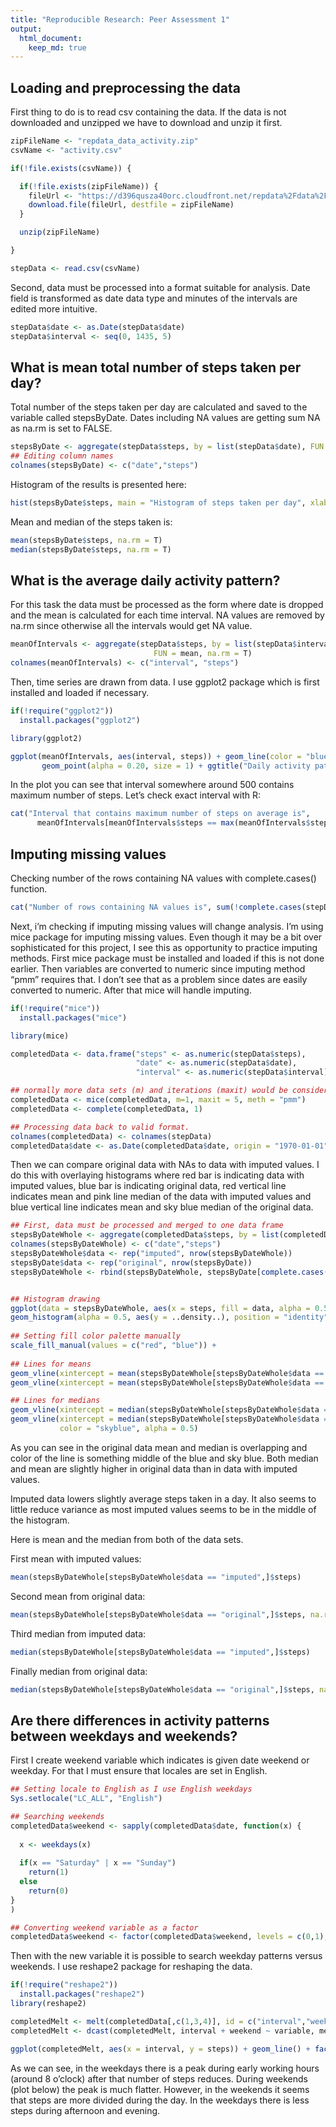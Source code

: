 ```yaml
---
title: "Reproducible Research: Peer Assessment 1"
output: 
  html_document:
    keep_md: true
---
```



## Loading and preprocessing the data

First thing to do is to read csv containing the data. If the data is not 
downloaded and unzipped we have to download and unzip it first.

```r

zipFileName <- "repdata_data_activity.zip"
csvName <- "activity.csv"

if(!file.exists(csvName)) {

  if(!file.exists(zipFileName)) {
    fileUrl <- "https://d396qusza40orc.cloudfront.net/repdata%2Fdata%2Factivity.zip"
    download.file(fileUrl, destfile = zipFileName)
  }

  unzip(zipFileName)

}

stepData <- read.csv(csvName)
```

Second, data must be processed into a format suitable for analysis. Date field
is transformed as date data type and minutes of the intervals are edited more
intuitive.

```r

stepData$date <- as.Date(stepData$date)
stepData$interval <- seq(0, 1435, 5)

```

## What is mean total number of steps taken per day?

Total number of the steps taken per day are calculated and saved to the
variable called stepsByDate. Dates including NA values are getting sum NA as
na.rm is set to FALSE.

```r

stepsByDate <- aggregate(stepData$steps, by = list(stepData$date), FUN = sum)
## Editing column names
colnames(stepsByDate) <- c("date","steps")

```

Histogram of the results is presented here:
```r

hist(stepsByDate$steps, main = "Histogram of steps taken per day", xlab = "Steps taken")

```

Mean and median of the steps taken is:

```r

mean(stepsByDate$steps, na.rm = T)
median(stepsByDate$steps, na.rm = T)

```

## What is the average daily activity pattern?

For this task the data must be processed as the form where date is dropped and 
the mean is calculated for each time interval. NA values are removed by na.rm 
since otherwise all the intervals would get NA value.

```r

meanOfIntervals <- aggregate(stepData$steps, by = list(stepData$interval), 
                                FUN = mean, na.rm = T)
colnames(meanOfIntervals) <- c("interval", "steps")

```

Then, time series are drawn from data. I use ggplot2 package which is first
installed and loaded if necessary.

```r

if(!require("ggplot2"))
  install.packages("ggplot2")

library(ggplot2)

ggplot(meanOfIntervals, aes(interval, steps)) + geom_line(color = "blue") +
       geom_point(alpha = 0.20, size = 1) + ggtitle("Daily activity pattern")

```

In the plot you can see that interval somewhere around 500 contains maximum number of steps. Let's check exact interval with R:

```r

cat("Interval that contains maximum number of steps on average is", 
      meanOfIntervals[meanOfIntervals$steps == max(meanOfIntervals$steps), ]$interval)

```

## Imputing missing values

Checking number of the rows containing NA values with complete.cases() function.

```r

cat("Number of rows containing NA values is", sum(!complete.cases(stepData)))


```

Next, i'm checking if imputing missing values will change analysis. I'm using mice package for imputing missing values. Even though it may be a bit over sophisticated for this project, I see this as opportunity to practice imputing methods. First mice package must be installed and loaded if this is not done earlier. Then variables are converted to numeric since imputing method "pmm" requires that. I don't see that as a problem since dates are easily converted to numeric. After that mice will handle imputing.

```r

if(!require("mice"))
  install.packages("mice")

library(mice)

completedData <- data.frame("steps" <- as.numeric(stepData$steps), 
                            "date" <- as.numeric(stepData$date),
                            "interval" <- as.numeric(stepData$interval))

## normally more data sets (m) and iterations (maxit) would be considered but it would take more time.
completedData <- mice(completedData, m=1, maxit = 5, meth = "pmm")
completedData <- complete(completedData, 1)

## Processing data back to valid format.
colnames(completedData) <- colnames(stepData)
completedData$date <- as.Date(completedData$date, origin = "1970-01-01")

```

Then we can compare original data with NAs to data with imputed values. I do this with overlaying histograms where red bar is indicating data with imputed values, blue bar is indicating original data, red vertical line indicates mean and pink line median of the data with imputed values and blue vertical line indicates mean and sky blue median of the original data.

```r

## First, data must be processed and merged to one data frame
stepsByDateWhole <- aggregate(completedData$steps, by = list(completedData$date), FUN = sum)
colnames(stepsByDateWhole) <- c("date","steps")
stepsByDateWhole$data <- rep("imputed", nrow(stepsByDateWhole))
stepsByDate$data <- rep("original", nrow(stepsByDate))
stepsByDateWhole <- rbind(stepsByDateWhole, stepsByDate[complete.cases(stepsByDate),])


## Histogram drawing
ggplot(data = stepsByDateWhole, aes(x = steps, fill = data, alpha = 0.5)) + 
geom_histogram(alpha = 0.5, aes(y = ..density..), position = "identity", bins = 9) +
  
## Setting fill color palette manually
scale_fill_manual(values = c("red", "blue")) +
  
## Lines for means
geom_vline(xintercept = mean(stepsByDateWhole[stepsByDateWhole$data == "imputed",]$steps), color = "red") + 
geom_vline(xintercept = mean(stepsByDateWhole[stepsByDateWhole$data == "original",]$steps, na.rm = T), color = "blue") + 

## Lines for medians  
geom_vline(xintercept = median(stepsByDateWhole[stepsByDateWhole$data == "imputed",]$steps), color = "pink") +
geom_vline(xintercept = median(stepsByDateWhole[stepsByDateWhole$data == "original",]$steps, na.rm = T), 
           color = "skyblue", alpha = 0.5)


```

As you can see in the original data mean and median is overlapping and color of the line is something middle of the blue and sky blue. Both median and mean are slightly higher in original data than in data with imputed values. 

Imputed data lowers slightly average steps taken in a day. It also seems to little reduce variance as most imputed values seems to be in the middle of the histogram.

Here is mean and the median from both of the data sets.

First mean with imputed values:
```r
mean(stepsByDateWhole[stepsByDateWhole$data == "imputed",]$steps)
```
Second mean from original data:
```r
mean(stepsByDateWhole[stepsByDateWhole$data == "original",]$steps, na.rm = T)
```
Third median from imputed data:
```r
median(stepsByDateWhole[stepsByDateWhole$data == "imputed",]$steps)
```
Finally median from original data:
```r
median(stepsByDateWhole[stepsByDateWhole$data == "original",]$steps, na.rm = T)
```

## Are there differences in activity patterns between weekdays and weekends?

First I create weekend variable which indicates is given date weekend or weekday. For that I must ensure that locales are set in English.

```r

## Setting locale to English as I use English weekdays
Sys.setlocale("LC_ALL", "English")

## Searching weekends
completedData$weekend <- sapply(completedData$date, function(x) {
  
  x <- weekdays(x)
  
  if(x == "Saturday" | x == "Sunday")
    return(1)
  else
    return(0)
}
)

## Converting weekend variable as a factor
completedData$weekend <- factor(completedData$weekend, levels = c(0,1), labels = c("weekday","weekend"))
```
Then with the new variable it is possible to search weekday patterns versus weekends. I use reshape2 package for reshaping the data.

```r
if(!require("reshape2"))
  install.packages("reshape2")
library(reshape2)

completedMelt <- melt(completedData[,c(1,3,4)], id = c("interval","weekend"))
completedMelt <- dcast(completedMelt, interval + weekend ~ variable, mean)

ggplot(completedMelt, aes(x = interval, y = steps)) + geom_line() + facet_grid(weekend ~ .)

```

As we can see, in the weekdays there is a peak during early working hours (around 8 o'clock) after that number of steps reduces. During weekends (plot below) the peak is much flatter. However, in the weekends it seems that steps are more divided during the day. In the weekdays there is less steps during afternoon and evening.
